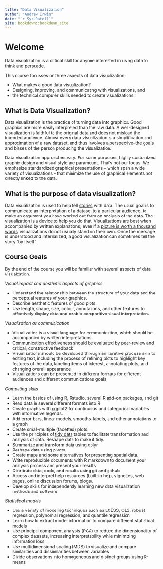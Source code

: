 ```yaml
---
title: "Data Visualization"
author: "Andrew Irwin"
date: "`r Sys.Date()`"
site: bookdown::bookdown_site
---
```


# Welcome {.unnumbered}

Data visualization is a critical skill for anyone interested in using data to think and persuade. 

This course focusses on three aspects of data visualization: 

* What makes a good data visualization?
* Designing, improving, and communicating with visualizations, and 
* the technical computer skills needed to create visualizations.

##  What is Data Visualization?

Data visualization is the practice of turning data into graphics. Good graphics are more easily interpreted than the raw data. A well-designed visualization is faithful to the original data and does not mislead the intended audience. Almost every data visualization is a simplification and approximation of a raw dataset, and thus involves a perspective--the goals and biases of the person producing the visualization.

Data visualization approaches vary. For some purposes, highly customized graphic design and visual style are paramount. That's not our focus. We emphasize standardized graphical presentations -- which span a wide variety of visualizations -- that minimize the use of graphical elements not directly linked to the data.

## What is the purpose of data visualization?

Data visualization is used to help tell [stories](https://clauswilke.com/dataviz/telling-a-story.html) with data. The usual goal is to communicate an interpretation of a dataset to a particular audience, to make an argument you have worked out from an analysis of the data. The visualization is a device to help you do that. Visualizations are best when accompanied by written explanations; even if a [picture is worth a thousand words](https://en.wikipedia.org/wiki/A_picture_is_worth_a_thousand_words), visualizations do not usually stand on their own. Once the message is understood and internalized, a good visualization can sometimes tell the story "by itself".
  
## Course Goals {#goals}

By the end of the course you will be familiar with several aspects of data visualzation.

*Visual impact and aesthetic aspects of graphics*

- Understand the relationship between the structure of your data and the perceptual features of your graphics.
- Describe aesthetic features of good plots. 
- Use length, shape, size, colour, annotations, and other features to effectively display data and enable comparitive visual interpretation.

*Visualization as communication*

- Visualization is a visual language for communication, which should be accompanied by written interpretations
- Communication effectiveness should be evaluated by peer-review and critical, constructive feedback
- Visualizations should be developed through an iterative process akin to editing text, including the process of refining plots to highlight key features of the data, labeling items of interest, annotating plots, and changing overall appearance
- Visualizations can be presented in different formats for different audiences and different communications goals

*Computing skills*

- Learn the basics of using R, Rstudio, several R add-on packages, and git
- Read data in several different formats into R
- Create graphs with ggplot2 for continuous and categorical variables with informative legends.
- Add error bars, linear models, smooths, labels, and other annotations to a graph
- Create small-multiple (facetted) plots.
- Use the principles of [tidy data](https://cran.r-project.org/web/packages/tidyr/vignettes/tidy-data.html) tables to facilitate transformation and analysis of data. Reshape data to make it tidy.
- Summarize and transform data using dplyr
- Reshape data using pivots
- Create maps and some alternatives for presenting spatial data.
- Write reproducible documents with R markdown to document your analysis process and present your results
- Distribute data, code, and results using git and github
- Access and interpret help resources (built-in help, vignettes, web pages, online discussion forums, blogs).
- Develop skills for independently learning new data visualization methods and software

*Statistical models*

- Use a variety of modeling techniques such as LOESS, OLS, robust regression, polynomial regression, and quantile regression
- Learn how to extract model information to compare different statistical models
- Use principal component analysis (PCA) to reduce the dimensionality of complex datasets, increasing interpretability while minimizing information loss
- Use multidimensional scaling (MDS) to visualize and compare similarities and dissimilarities between variables
- Divide observations into homogeneous and distinct groups using K-means

